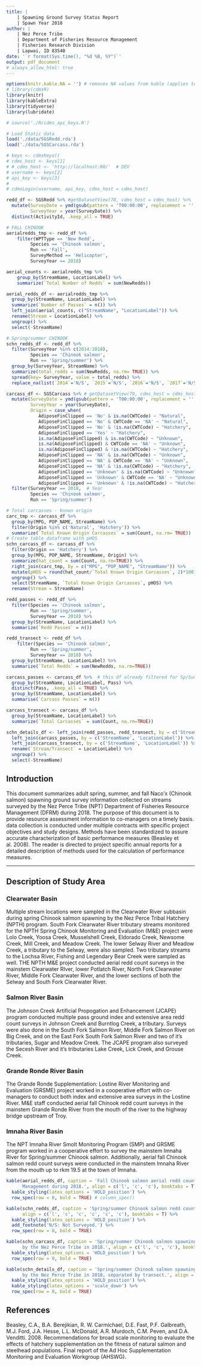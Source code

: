 ```yaml
---
title: | 
    | Spawning Ground Survey Status Report
    | Spawn Year 2018
author: |
    | Nez Perce Tribe
    | Department of Fisheries Resource Management
    | Fisheries Research Division
    | Lapwai, ID 83540
date: '`r format(Sys.time(), "%d %B, %Y")`'
output: pdf_document
# always_allow_html: true
---
```


```r
options(knitr.kable.NA = '') # removes NA values from kable (applies to all)
# library(cdmsR)
library(knitr)
library(kableExtra) 
library(tidyverse)
library(lubridate)

# source('./R/cdms_api_keys.R')

# Load Static data
load('./data/SGSRedd.rda')
load('./data/SGSCarcass.rda')
```

```r
# keys <- cdmsKeys()
# cdms_host <- keys[1]
# # cdms_host <- 'http://localhost:80/'  # DEV
# username <- keys[2]
# api_key <- keys[3]
# 
# cdmsLogin(username, api_key, cdms_host = cdms_host)
```

```r
redd_df <- SGSRedd %>% #getDatasetView(78, cdms_host = cdms_host) %>%
  mutate(SurveyDate = ymd(gsub(pattern = 'T00:00:00', replacement = '', SurveyDate)),
         SurveyYear = year(SurveyDate)) %>%
  distinct(ActivityId, .keep_all = TRUE)

# FALL CHINOOK
aerialredds_tmp <- redd_df %>%
    filter(WPTType == 'New Redd',
         Species == 'Chinook salmon',
         Run == 'Fall',
         SurveyMethod == 'Helicopter',
         SurveyYear == 2018)

aerial_counts <- aerialredds_tmp %>%
    group_by(StreamName, LocationLabel) %>%
    summarize(`Total Number of Redds` = sum(NewRedds))

aerial_redds_df <- aerialredds_tmp %>%
  group_by(StreamName, LocationLabel) %>%
  summarize(`Number of Passes` = n()) %>%
  left_join(aerial_counts, c("StreamName", "LocationLabel")) %>%
  rename(Stream = LocationLabel) %>% 
  ungroup() %>%
  select(-StreamName)

# Spring/summer CHINOOK
schn_redds_df <- redd_df %>%
  filter(SurveyYear %in% c(2014:2018),
         Species == 'Chinook salmon',
         Run == 'Spring/summer') %>%
  group_by(SurveyYear, StreamName) %>%
  summarize(total_redds = sum(NewRedds, na.rm= TRUE)) %>%
  spread(key= SurveyYear, value = total_redds) %>%
  replace_na(list(`2014`='N/S', `2015`='N/S', `2016`='N/S', `2017`='N/S', `2018`='N/S'))

```

```r
carcass_df <- SGSCarcass %>% # getDatasetView(79, cdms_host = cdms_host) %>%
  mutate(SurveyDate = ymd(gsub(pattern = 'T00:00:00', replacement = '', SurveyDate)),
         SurveyYear = year(SurveyDate),
         Origin = case_when(
            AdiposeFinClipped == 'No' & is.na(CWTCode) ~ "Natural",
            AdiposeFinClipped == 'No' & CWTCode == 'NA' ~ "Natural",
            AdiposeFinClipped == 'No' & !is.na(CWTCode) ~ "Hatchery",
            AdiposeFinClipped == 'Yes' ~ "Hatchery",
            is.na(AdiposeFinClipped) & is.na(CWTCode) ~ "Unknown",
            is.na(AdiposeFinClipped) & CWTCode == 'NA' ~ "Unknown",
            is.na(AdiposeFinClipped) & !is.na(CWTCode) ~ "Hatchery",
            AdiposeFinClipped == 'NA' & is.na(CWTCode) ~ "Unknown",
            AdiposeFinClipped == 'NA' & CWTCode == 'NA' ~ "Unknown",
            AdiposeFinClipped == 'NA' & !is.na(CWTCode) ~ "Hatchery",
            AdiposeFinClipped == 'Unknown' & is.na(CWTCode) ~ "Unknown",
            AdiposeFinClipped == 'Unknown' & CWTCode == 'NA' ~ "Unknown",
            AdiposeFinClipped == 'Unknown' & !is.na(CWTCode) ~ "Hatchery")) %>%
  filter(SurveyYear == 2018,  # Year
         Species == 'Chinook salmon',
         Run == 'Spring/summer')

# Total carcasses - known origin
carc_tmp <- carcass_df %>%
  group_by(MPG, POP_NAME, StreamName) %>%
  filter(Origin %in% c('Natural', 'Hatchery')) %>% 
  summarize(`Total Known Origin Carcasses` = sum(Count, na.rm= TRUE))
# Create table dataframe with pHOS
schn_carcass_df <- carcass_df %>%
  filter(Origin == 'Hatchery') %>%
  group_by(MPG, POP_NAME, StreamName, Origin) %>%
  summarize(hat_count = sum(Count, na.rm=TRUE)) %>%
  right_join(carc_tmp, by = c("MPG", "POP_NAME", "StreamName")) %>%
  mutate(pHOS = round(hat_count/`Total Known Origin Carcasses`, 2)*100) %>%
  ungroup() %>%
  select(StreamName, `Total Known Origin Carcasses`, pHOS) %>%
  rename(Stream = StreamName)

```

```r
redd_passes <- redd_df %>%
  filter(Species == 'Chinook salmon',
         Run == 'Spring/summer',
         SurveyYear == 2018) %>%
  group_by(StreamName, LocationLabel) %>%
  summarize(`Redd Passes` = n())

redd_transect <- redd_df %>%
    filter(Species == 'Chinook salmon',
         Run == 'Spring/summer',
         SurveyYear == 2018) %>%
  group_by(StreamName, LocationLabel) %>%
  summarize(`Total Redds` = sum(NewRedds, na.rm=TRUE))

carcass_passes <- carcass_df %>%  # this df already filtered for Sp/Sum Chinook @ 2018.
  group_by(StreamName, LocationLabel, Pass) %>%
  distinct(Pass, .keep_all = TRUE) %>%
  group_by(StreamName, LocationLabel) %>%
  summarise(`Carcass Passes` = n())

carcass_transect <- carcass_df %>%
  group_by(StreamName, LocationLabel) %>%
  summarize(`Total Carcasses` = sum(Count, na.rm=TRUE))

schn_details_df <- left_join(redd_passes, redd_transect, by = c('StreamName', 'LocationLabel')) %>%
  left_join(carcass_passes, by = c('StreamName', 'LocationLabel')) %>%
  left_join(carcass_transect, by = c('StreamName', 'LocationLabel')) %>%
  rename(`Stream/Transect` = LocationLabel) %>%
  ungroup() %>%
  select(-StreamName)

```

## Introduction

This document summarizes adult spring, summer, and fall Naco'x (Chinook salmon) spawning ground survey information collected on streams surveyed by the Nez Perce Tribe (NPT) Department of Fisheries Resource Management (DFRM) during 2018. The purpose of this document is to provide resource assessment information to co-managers on a timely basis. data collection is conducted under multiple contracts with specific project objectives and study designs. Methods have been standardized to assure accurate characterization of basic performance measures (Beasley et al. 2008). The reader is directed to project specific annual reports for a detailed description of methods used for the calculation of performance measures.  

***

## Description of Study Area

### Clearwater Basin 
Multiple stream locations were sampled in the Clearwater River subbasin during spring Chinook salmon spawning by the Nez Perce Tribal Hatchery (NPTH) program.  South Fork Clearwater River tributary streams monitored for the NPTH Spring Chinook Monitoring and Evaluation (M&E) project were Lolo Creek, Yoosa Creek, Musselshell Creek, Eldorado Creek, Newsome Creek, Mill Creek, and Meadow Creek.  The lower Selway River and Meadow Creek, a tributary to the Selway, were also sampled. Two tributary streams to the Lochsa River, Fishing and Legendary Bear Creek were sampled as well. THE NPTH M&E project conducted aerial redd count surveys in the mainstem Clearwater RIver, lower Potlatch River, North Fork Clearwater River, Middle Fork Clearwater River, and the lower sections of both the Selway and South Fork Clearwater River.  

### Salmon River Basin
The Johnson Creek Artificial Propogation and Enhancement (JCAPE) program conducted multiple pass ground index and extensive area redd count surveys in Johnson Creek and Burntlog Creek, a tributary.  Surveys were also done in the South Fork Salmon River, Middle Fork Salmon River on Big Creek, and on the East Fork South Fork Salmon River and two of it's tributaries, Sugar and Meadow Creek.  The JCAPE program also surveyed the Secesh River and it's tributaries Lake Creek, Lick Creek, and Grouse Creek.

### Grande Ronde River Basin 
The Grande Ronde Supplementation: Lostine River Monitoring and Evaluation (GRSME) project worked in a cooperative effort with co-managers to conduct both index and extensive area surveys in the Lostine River.  M&E staff conducted aerial fall Chinook redd count surveys in the mainstem Grande Ronde River from the mouth of the river to the highway bridge upstream of Troy.  

### Imnaha River Basin
The NPT Imnaha River Smolt Monitoring Program (SMP) and GRSME program worked in a cooperative effort to survey the mainstem Imnaha River for Spring/summer Chinook salmon. Additionally, aerial fall Chinook salmon redd count surveys were conducted in the mainstem Imnaha River from the mouth up to rkm 19.5 at the town of Imnaha.  


```r
kable(aerial_redds_df, caption = 'Fall Chinook salmon aerial redd count surveys conducted by the Nez Perce Tribe Department of Fisheries Resource
      Management during 2018.', align = c('l', 'c', 'c'), booktabs = T) %>%
  kable_styling(latex_options = 'HOLD_position') %>%
  row_spec(row = 0, bold = TRUE) # column_spec()
```


```r
kable(schn_redds_df, caption = 'Spring/summer Chinook salmon redd counts from all streams surveyed by the Nez Perce Tribe from 2013 to 2018.',
      align = c('l', 'c', 'c', 'c', 'c', 'c'), booktabs = T) %>%
  kable_styling(latex_options = 'HOLD_position') %>%
  add_footnote('N/S: Not Surveyed.') %>%
  row_spec(row = 0, bold = TRUE)
```


```r
kable(schn_carcass_df, caption = 'Spring/summer Chinook salmon spawning ground survey carcass recovery information from all streams surveyed
      by the Nez Perce Tribe in 2018.', align = c('l', 'c', 'c'), booktabs = T) %>%
  kable_styling(latex_options = 'HOLD_position') %>%
  row_spec(row = 0, bold = TRUE)
```

```r
kable(schn_details_df, caption = 'Spring/summer Chinook salmon spawning ground survey redd and carcass recovery information from all streams surveyed
      by the Nez Perce Tribe in 2018, separated by transect.', align = c('l', 'c', 'c', 'c', 'c'), booktabs = T) %>%
  kable_styling(latex_options = 'HOLD_position') %>%
  kable_styling(latex_options = 'scale_down') %>%
  row_spec(row = 0, bold = TRUE)
```


## References


Beasley, C.A., B.A. Berejikian, R. W. Carmichael, D.E. Fast, P.F. Galbreath, M.J. Ford, J.A. Hesse, L.L. McDonald, A.R. Murdoch, C.M. Peven, and D.A. Venditti. 2008.  Recommendations for broad scale monitoring to evaluate the effects of hatchery supplementation on the fitness of natural salmon and steelhead populations.  Final report of the Ad Hoc Supplementation Monitoring and Evaluation Workgroup (AHSWG).
